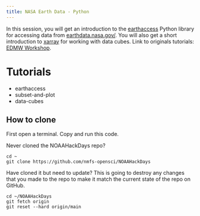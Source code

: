 ```yaml
---
title: NASA Earth Data - Python
---
```


In this session, you will get an introduction to the [earthaccess](https://earthaccess.readthedocs.io/en/latest/) Python library for accessing data from [earthdata.nasa.gov/](https://www.earthdata.nasa.gov/). You will also get a short introduction to [xarray](https://docs.xarray.dev/en/stable/) for working with data cubes. Link to originals tutorials: [EDMW Workshop](https://nmfs-opensci.github.io/EDMW-EarthData-Workshop-2024/).

# Tutorials

* earthaccess
* subset-and-plot
* data-cubes

## How to clone

First open a terminal. Copy and run this code.

Never cloned the NOAAHackDays repo?
```
cd ~
git clone https://github.com/nmfs-opensci/NOAAHackDays
```

Have cloned it but need to update? This is going to destroy any changes that you made to the repo to make it match the current state of the repo on GitHub.

```  
cd ~/NOAAHackDays
git fetch origin
git reset --hard origin/main
```


